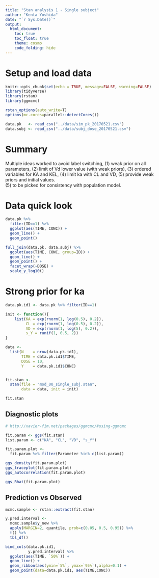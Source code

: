 ```yaml
---
title: "Stan analysis 1 - Single subject"
author: "Kenta Yoshida"
date: "`r Sys.Date()`"
output: 
  html_document: 
    toc: true
    toc_float: true
    theme: cosmo
    code_folding: hide
---
```


# Setup and load data
```r
knitr::opts_chunk$set(echo = TRUE, message=FALSE, warning=FALSE)
library(tidyverse)
library(rstan)
library(ggmcmc)

rstan_options(auto_write=T)
options(mc.cores=parallel::detectCores())

data.pk   <- read_csv("../data/sim_pk_20170521.csv") 
data.subj <- read_csv("../data/subj_dose_20170521.csv") 
```

# Summary
Multiple ideas worked to avoid label switching, (1) weak prior on all parameters, (2) limit of Vd lower value (with weak priors), (3) ordered variables for KA and KEL, (4) limit ka with CL and VD, (5) provide weak priors and initial values.  
(5) to be picked for consistency with population model. 



# Data quick look

```r
data.pk %>%
  filter(ID==1) %>% 
  ggplot(aes(TIME, CONC)) +
  geom_line() +
  geom_point() 

full_join(data.pk, data.subj) %>% 
  ggplot(aes(TIME, CONC, group=ID)) +
  geom_line() +
  geom_point() +
  facet_wrap(~DOSE) +
  scale_y_log10()

```




# Strong prior for ka

```r
data.pk.id1 <- data.pk %>% filter(ID==1)

init <- function(){
    list(KA = exp(rnorm(1, log(0.5), 0.2)),
         CL = exp(rnorm(1, log(0.5), 0.2)),
         VD = exp(rnorm(1, log(5), 0.2)),
         s_Y = runif(1, 0.5, 2))
}

data <- 
  list(N    = nrow(data.pk.id1),
       TIME = data.pk.id1$TIME,
       DOSE = 10,
       Y    = data.pk.id1$CONC)


fit.stan <-
  stan(file = "mod_00_single_subj.stan", 
       data = data, init = init)

fit.stan
```


## Diagnostic plots

```r
# http://xavier-fim.net/packages/ggmcmc/#using-ggmcmc

fit.param <- ggs(fit.stan)
list.param <- c("KA", "CL", "VD", "s_Y")

fit.param.plot <- 
  fit.param %>% filter(Parameter %in% c(list.param))

ggs_density(fit.param.plot)
ggs_traceplot(fit.param.plot)
ggs_autocorrelation(fit.param.plot)

ggs_Rhat(fit.param.plot)
```


## Prediction vs Observed

```r
mcmc.sample <- rstan::extract(fit.stan)

y.pred.interval <- 
  mcmc.sample$y_new %>% 
  apply(MARGIN=2, quantile, prob=c(0.05, 0.5, 0.95)) %>% 
  t() %>% 
  tbl_df()

bind_cols(data.pk.id1,
          y.pred.interval) %>% 
  ggplot(aes(TIME, `50%`)) +
  geom_line() +
  geom_ribbon(aes(ymin=`5%`, ymax=`95%`),alpha=0.1) +
  geom_point(data=data.pk.id1, aes(TIME,CONC))

```





